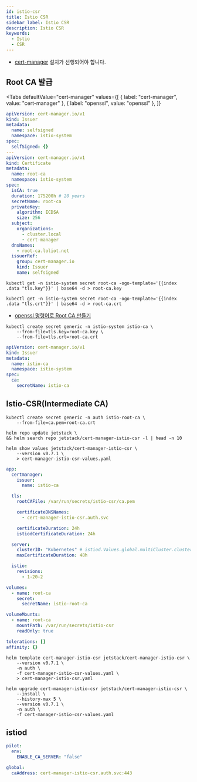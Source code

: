 ```yaml
---
id: istio-csr
title: Istio CSR
sidebar_label: Istio CSR
description: Istio CSR
keywords:
  - Istio
  - CSR
---
```



- [cert-manager](/docs/mlops/mlops/auth/cert-manager) 설치가 선행되어야 합니다.

## Root CA 발급

<Tabs
  defaultValue="cert-manager"
  values={[
    { label: "cert-manager", value: "cert-manager" },
    { label: "openssl", value: "openssl" },
  ]}
>

<TabItem value="cert-manager">

```yaml
apiVersion: cert-manager.io/v1
kind: Issuer
metadata:
  name: selfsigned
  namespace: istio-system
spec:
  selfSigned: {}
---
apiVersion: cert-manager.io/v1
kind: Certificate
metadata:
  name: root-ca
  namespace: istio-system
spec:
  isCA: true
  duration: 175200h # 20 years
  secretName: root-ca
  privateKey:
    algorithm: ECDSA
    size: 256
  subject:
    organizations:
      - cluster.local
      - cert-manager
  dnsNames:
    - root-ca.loliot.net
  issuerRef:
    group: cert-manager.io
    kind: Issuer
    name: selfsigned
```

```shell
kubectl get -n istio-system secret root-ca -ogo-template='{{index .data "tls.key"}}' | base64 -d > root-ca.key
```

```shell
kubectl get -n istio-system secret root-ca -ogo-template='{{index .data "tls.crt"}}' | base64 -d > root-ca.crt
```

</TabItem>

<TabItem value="openssl">

- [openssl 명령어로 Root CA 만들기](/docs/mlops/mlops/auth/tls/x509#root-ca)

</TabItem>

</Tabs>

```shell
kubectl create secret generic -n istio-system istio-ca \
    --from-file=tls.key=root-ca.key \
    --from-file=tls.crt=root-ca.crt
```

```yaml
apiVersion: cert-manager.io/v1
kind: Issuer
metadata:
  name: istio-ca
  namespace: istio-system
spec:
  ca:
    secretName: istio-ca
```

## Istio-CSR(Intermediate CA)

```shell
kubectl create secret generic -n auth istio-root-ca \
    --from-file=ca.pem=root-ca.crt
```

```shell
helm repo update jetstack \
&& helm search repo jetstack/cert-manager-istio-csr -l | head -n 10
```

```shell
helm show values jetstack/cert-manager-istio-csr \
    --version v0.7.1 \
    > cert-manager-istio-csr-values.yaml
```

```yaml title="cert-manager-istio-csr-values.yaml"
app:
  certmanager:
    issuer:
      name: istio-ca

  tls:
    rootCAFile: /var/run/secrets/istio-csr/ca.pem

    certificateDNSNames:
      - cert-manager-istio-csr.auth.svc

    certificateDuration: 24h
    istiodCertificateDuration: 24h

  server:
    clusterID: "Kubernetes" # istiod.Values.global.multiCluster.clusterName
    maxCertificateDuration: 48h

  istio:
    revisions:
      - 1-20-2

volumes:
  - name: root-ca
    secret:
      secretName: istio-root-ca

volumeMounts:
  - name: root-ca
    mountPath: /var/run/secrets/istio-csr
    readOnly: true

tolerations: []
affinity: {}
```

```shell
helm template cert-manager-istio-csr jetstack/cert-manager-istio-csr \
    --version v0.7.1 \
    -n auth \
    -f cert-manager-istio-csr-values.yaml \
    > cert-manager-istio-csr.yaml
```

```shell
helm upgrade cert-manager-istio-csr jetstack/cert-manager-istio-csr \
    --install \
    --history-max 5 \
    --version v0.7.1 \
    -n auth \
    -f cert-manager-istio-csr-values.yaml
```

## istiod

```yaml title="istiod-values.yaml"
pilot:
  env:
    ENABLE_CA_SERVER: "false"

global:
  caAddress: cert-manager-istio-csr.auth.svc:443
```
